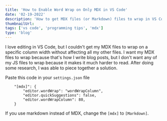 ```yaml
---
title: 'How to Enable Word Wrap on Only MDX in VS Code'
date: '02-19-2022'
description: 'How to get MDX files (or Markdown) files to wrap in VS Code, but still allow all other languages to stay on one line.'
thumbnailUrl: 
tags: ['vs code', 'programming tips', 'mdx']
type: 'blog'
---
```


I love editing in VS Code, but I couldn't get my MDX files to wrap on a specific column width without affecting all my other files. I want my MDX files to wrap because that's how I write blog posts, but I don't want any of my JS files to wrap because it makes it much harder to read. After doing some research, I was able to piece together a solution.

Paste this code in your `settings.json` file

```
    "[mdx]": {
        "editor.wordWrap": "wordWrapColumn",
        "editor.quickSuggestions": false,
        "editor.wordWrapColumn": 80,
    }
```

If you use markdown instead of MDX, change the `[mdx]` to `[Markdown]`.

